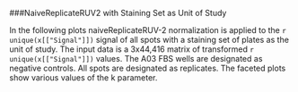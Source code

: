 
###NaiveReplicateRUV2 with Staining Set as Unit of Study

In the following plots naiveReplicateRUV-2 normalization is applied to the `r unique(x[["Signal"]])` signal of all spots with a staining set of plates as the unit of study. The input data is a 3x44,416 matrix of transformed `r unique(x[["Signal"]])` values. The A03 FBS wells are designated as negative controls. All spots are designated as replicates. The faceted plots show various values of the k parameter.
